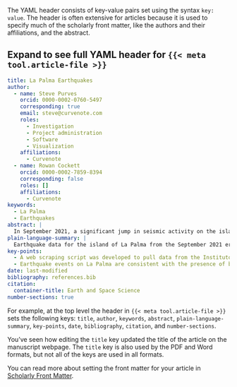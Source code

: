The YAML header consists of key-value pairs set using the syntax `key: value`. The header is often extensive for articles because it is used to specify much of the scholarly front matter, like the authors and their affiliations, and the abstract.

::: {.callout-tip appearance="simple" collapse="true"}
## Expand to see full YAML header for `{{< meta tool.article-file >}}`

``` yaml
title: La Palma Earthquakes
author:
  - name: Steve Purves
    orcid: 0000-0002-0760-5497
    corresponding: true
    email: steve@curvenote.com
    roles:
      - Investigation
      - Project administration
      - Software
      - Visualization
    affiliations:
      - Curvenote
  - name: Rowan Cockett
    orcid: 0000-0002-7859-8394
    corresponding: false
    roles: []
    affiliations:
      - Curvenote
keywords:
  - La Palma
  - Earthquakes
abstract: |
  In September 2021, a significant jump in seismic activity on the island of La Palma (Canary Islands, Spain) signaled the start of a volcanic crisis that still continues at the time of writing. Earthquake data is continually collected and published by the Instituto Geográphico Nacional (IGN). ...
plain-language-summary: |
  Earthquake data for the island of La Palma from the September 2021 eruption is found ...
key-points:
  - A web scraping script was developed to pull data from the Instituto Geogràphico Nacional into a machine-readable form for analysis
  - Earthquake events on La Palma are consistent with the presence of both mantle and crustal reservoirs.
date: last-modified
bibliography: references.bib
citation:
  container-title: Earth and Space Science
number-sections: true
```
:::

For example, at the top level the header in `{{< meta tool.article-file >}}` sets the following keys: `title`, `author`, `keywords`, `abstract`, `plain-language-summary`, `key-points`, `date`, `bibliography`, `citation`, and `number-sections`.

You've seen how editing the `title` key updated the title of the article on the manuscript webpage. The `title` key is also used by the PDF and Word formats, but not all of the keys are used in all formats. 

You can read more about setting the front matter for your article in [Scholarly Front Matter](/docs/authoring/front-matter.qmd).
